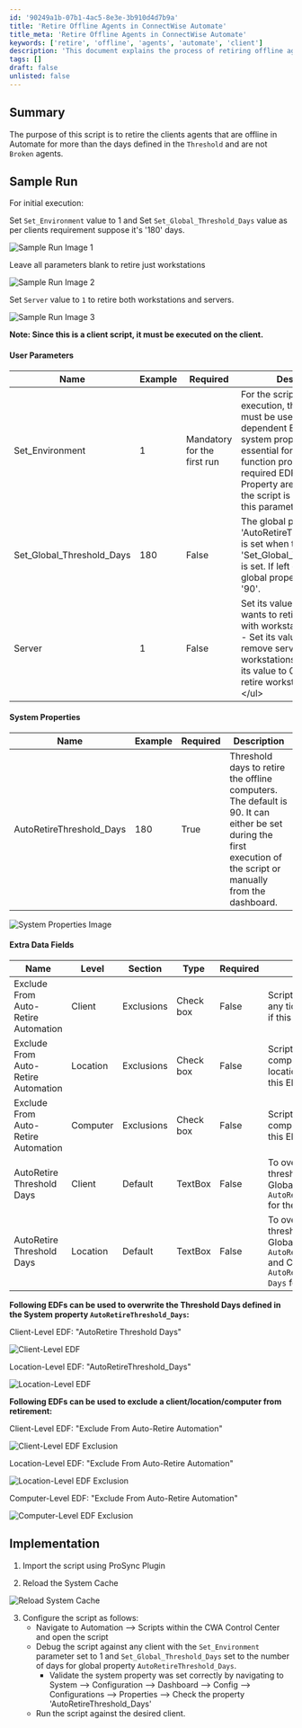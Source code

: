 ```yaml
---
id: '90249a1b-07b1-4ac5-8e3e-3b910d4d7b9a'
title: 'Retire Offline Agents in ConnectWise Automate'
title_meta: 'Retire Offline Agents in ConnectWise Automate'
keywords: ['retire', 'offline', 'agents', 'automate', 'client']
description: 'This document explains the process of retiring offline agents in ConnectWise Automate that have been offline for a specified number of days. It covers the required parameters, system properties, and extra data fields needed for the script to function effectively, along with sample runs and implementation steps.'
tags: []
draft: false
unlisted: false
---
```

## Summary

The purpose of this script is to retire the clients agents that are offline in Automate for more than the days defined in the `Threshold` and are not `Broken` agents.

## Sample Run

For initial execution: 

Set `Set_Environment` value to 1 and Set `Set_Global_Threshold_Days` value as per clients requirement suppose it's '180' days.

![Sample Run Image 1](../../../static/img/Offline-Agents---Auto-Retire---Manual-Execution/image_1.png)

Leave all parameters blank to retire just workstations

![Sample Run Image 2](../../../static/img/Offline-Agents---Auto-Retire---Manual-Execution/image_2.png)

Set `Server` value to `1` to retire both workstations and servers.

![Sample Run Image 3](../../../static/img/Offline-Agents---Auto-Retire---Manual-Execution/image_3.png)

**Note: Since this is a client script, it must be executed on the client.**

#### User Parameters

| Name                      | Example | Required                       | Description                                                                                                                                                                                                                                           |
|---------------------------|---------|--------------------------------|-------------------------------------------------------------------------------------------------------------------------------------------------------------------------------------------------------------------------------------------------------|
| Set_Environment           | 1       | Mandatory for the first run    | For the script's initial execution, this parameter must be used. The dependent EDFs and the system property are essential for the script to function properly. These required EDFs and System Property are created when the script is executed with this parameter set to 1. |
| Set_Global_Threshold_Days | 180     | False                          | The global property 'AutoRetireThreshold_Days' is set when the value in 'Set_Global_Threshold_Days' is set. If left empty, the global property will be set to '90'.                                                                                 |
| Server                    | 1       | False                          | Set its value to `1` if client wants to retire Servers along with workstations. \<ul>\<li>`1` - Set its value to 1 to remove servers along with workstations\</li>\<li>`0` - Set its value to 0 to blank to retire workstations only.\</li>\</ul>          |

#### System Properties

| Name                      | Example | Required | Description                                                                                                                                                                                                                                           |
|---------------------------|---------|----------|-------------------------------------------------------------------------------------------------------------------------------------------------------------------------------------------------------------------------------------------------------|
| AutoRetireThreshold_Days  | 180     | True     | Threshold days to retire the offline computers. The default is 90. It can either be set during the first execution of the script or manually from the dashboard.                                                                                       |

![System Properties Image](../../../static/img/Offline-Agents---Auto-Retire---Manual-Execution/image_4.png)

#### Extra Data Fields

| Name                                    | Level  | Section   | Type      | Required | Description                                                                                                                                                                                                                                           |
|-----------------------------------------|--------|-----------|-----------|----------|-------------------------------------------------------------------------------------------------------------------------------------------------------------------------------------------------------------------------------------------------------|
| Exclude From Auto-Retire Automation     | Client | Exclusions | Check box | False    | Script will not generate any tickets for the client, if this EDF is checked.                                                                                                                                                                      |
| Exclude From Auto-Retire Automation     | Location | Exclusions | Check box | False    | Script will not include any computer from the location in the ticket, if this EDF is checked.                                                                                                                                                      |
| Exclude From Auto-Retire Automation     | Computer | Exclusions | Check box | False    | Script will not include the computer in the ticket, if this EDF is checked.                                                                                                                                                                        |
| AutoRetire Threshold Days                | Client | Default   | TextBox   | False    | To overwrite the threshold set in the Global Property `AutoRetireThreshold_Days` for the client.                                                                                                                                                  |
| AutoRetire Threshold Days                | Location | Default   | TextBox   | False    | To overwrite the threshold set in the Global Property `AutoRetireThreshold_Days` and Client-Level EDF `AutoRetire Threshold Days` for the location.                                                                                                  |

**Following EDFs can be used to overwrite the Threshold Days defined in the System property `AutoRetireThreshold_Days`:**

Client-Level EDF: "AutoRetire Threshold Days"

![Client-Level EDF](../../../static/img/Offline-Agents---Auto-Retire---Manual-Execution/image_5.png)

Location-Level EDF: "AutoRetireThreshold_Days"

![Location-Level EDF](../../../static/img/Offline-Agents---Auto-Retire---Manual-Execution/image_6.png)

**Following EDFs can be used to exclude a client/location/computer from retirement:**

Client-Level EDF: "Exclude From Auto-Retire Automation"

![Client-Level EDF Exclusion](../../../static/img/Offline-Agents---Auto-Retire---Manual-Execution/image_7.png)

Location-Level EDF: "Exclude From Auto-Retire Automation"

![Location-Level EDF Exclusion](../../../static/img/Offline-Agents---Auto-Retire---Manual-Execution/image_8.png)

Computer-Level EDF: "Exclude From Auto-Retire Automation"

![Computer-Level EDF Exclusion](../../../static/img/Offline-Agents---Auto-Retire---Manual-Execution/image_9.png)

## Implementation

1. Import the script using ProSync Plugin

2. Reload the System Cache

![Reload System Cache](../../../static/img/Offline-Agents---Auto-Retire---Manual-Execution/image_10.png)

3. Configure the script as follows:
   - Navigate to Automation --> Scripts within the CWA Control Center and open the script
   - Debug the script against any client with the `Set_Environment` parameter set to 1 and `Set_Global_Threshold_Days` set to the number of days for global property `AutoRetireThreshold_Days`.
     - Validate the system property was set correctly by navigating to System --> Configuration --> Dashboard --> Config --> Configurations --> Properties --> Check the property 'AutoRetireThreshold_Days'
   - Run the script against the desired client.











